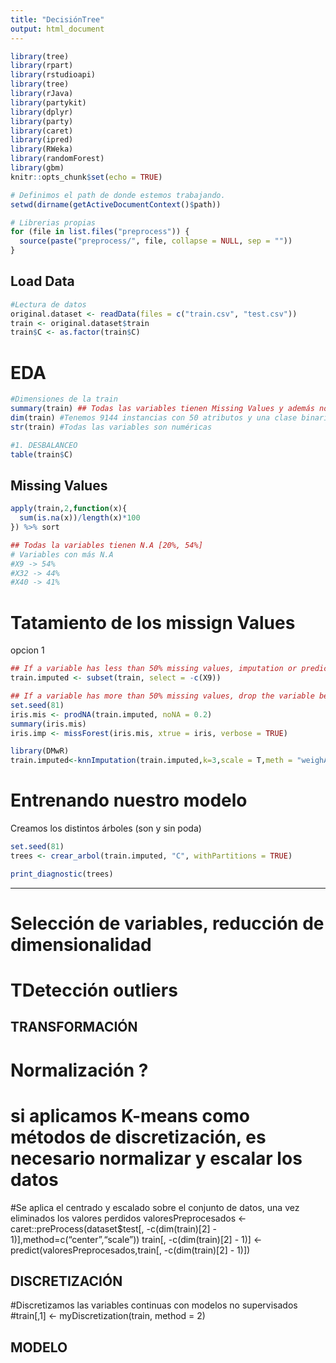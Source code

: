```yaml
---
title: "DecisiónTree"
output: html_document
---
```


```r
library(tree)
library(rpart)
library(rstudioapi)
library(tree)
library(rJava)
library(partykit)
library(dplyr)
library(party)
library(caret)
library(ipred)
library(RWeka)
library(randomForest)
library(gbm)
knitr::opts_chunk$set(echo = TRUE)
```


```r
# Definimos el path de donde estemos trabajando.
setwd(dirname(getActiveDocumentContext()$path))

# Librerias propias
for (file in list.files("preprocess")) {
  source(paste("preprocess/", file, collapse = NULL, sep = ""))
}
```


## Load Data
```r
#Lectura de datos
original.dataset <- readData(files = c("train.csv", "test.csv"))
train <- original.dataset$train
train$C <- as.factor(train$C)
```

# EDA

```r
#Dimensiones de la train
summary(train) ## Todas las variables tienen Missing Values y además nos ncontramos cpn outliers ne la mayoría de ellos. x1,x2,x3...
dim(train) #Tenemos 9144 instancias con 50 atributos y una clase binaria.
str(train) #Todas las variables son numéricas

#1. DESBALANCEO
table(train$C)
```

## Missing Values

```r
apply(train,2,function(x){
  sum(is.na(x))/length(x)*100
}) %>% sort

## Todas la variables tienen N.A [20%, 54%]
# Variables con más N.A
#X9 -> 54%
#X32 -> 44%
#X40 -> 41%
```
# Tatamiento de los missign Values

opcion 1


```r
## If a variable has less than 50% missing values, imputation or prediction might be a viable option.
train.imputed <- subset(train, select = -c(X9))
```

```r
## If a variable has more than 50% missing values, drop the variable because you don’t have enough information to ascertain anything useful. 
set.seed(81)
iris.mis <- prodNA(train.imputed, noNA = 0.2)
summary(iris.mis)
iris.imp <- missForest(iris.mis, xtrue = iris, verbose = TRUE)
```

```r
library(DMwR)
train.imputed<-knnImputation(train.imputed,k=3,scale = T,meth = "weighAvg")
```



# Entrenando nuestro modelo

Creamos los distintos árboles (son y sin poda)
```r
set.seed(81)
trees <- crear_arbol(train.imputed, "C", withPartitions = TRUE)
```


```r
print_diagnostic(trees)
```

********************







# Selección de variables, reducción de dimensionalidad

# TDetección outliers


########################
##    TRANSFORMACIÓN  ##
########################

# Normalización ?
# si aplicamos K-means como métodos de discretización, es necesario normalizar y escalar los datos

#Se aplica el centrado y escalado sobre el conjunto de datos, una vez eliminados los valores perdidos
valoresPreprocesados <- caret::preProcess(dataset$test[, -c(dim(train)[2] - 1)],method=c("center","scale"))
train[, -c(dim(train)[2] - 1)] <- predict(valoresPreprocesados,train[, -c(dim(train)[2] - 1)])

  
#####################
## DISCRETIZACIÓN  ##
##################### 
  
#Discretizamos las variables continuas con modelos no supervisados
#train[,1] <- myDiscretization(train, method = 2)

#####################
##     MODELO     ##
##################### 
```r

```

